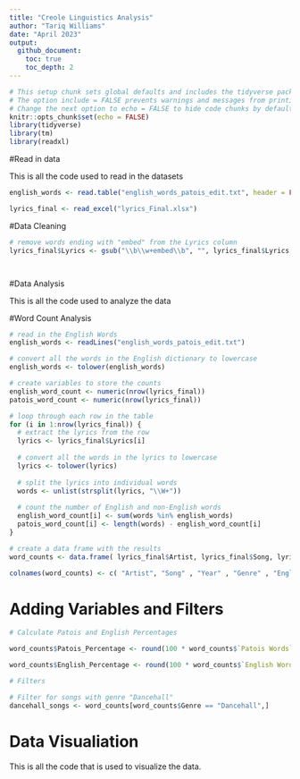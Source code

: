 ```yaml
---
title: "Creole Linguistics Analysis"
author: "Tariq Williams" 
date: "April 2023"
output: 
  github_document: 
    toc: true
    toc_depth: 2
---
```


```r
# This setup chunk sets global defaults and includes the tidyverse packages
# The option include = FALSE prevents warnings and messages from printing to your report.
# Change the next option to echo = FALSE to hide code chunks by default 
knitr::opts_chunk$set(echo = FALSE)
library(tidyverse)
library(tm)
library(readxl)
```

#Read in data

This is all the code used to read in the datasets 

```r

english_words <- read.table("english_words_patois_edit.txt", header = FALSE, col.names = "words")

lyrics_final <- read_excel("lyrics_Final.xlsx")

```

#Data Cleaning 

````r

# remove words ending with "embed" from the Lyrics column
lyrics_final$Lyrics <- gsub("\\b\\w+embed\\b", "", lyrics_final$Lyrics, ignore.case = TRUE)




````


#Data Analysis 

This is all the code used to analyze the data 

#Word Count Analysis 

``` r

# read in the English Words 
english_words <- readLines("english_words_patois_edit.txt")

# convert all the words in the English dictionary to lowercase
english_words <- tolower(english_words)

# create variables to store the counts
english_word_count <- numeric(nrow(lyrics_final))
patois_word_count <- numeric(nrow(lyrics_final))

# loop through each row in the table
for (i in 1:nrow(lyrics_final)) {
  # extract the lyrics from the row
  lyrics <- lyrics_final$Lyrics[i]
  
  # convert all the words in the lyrics to lowercase
  lyrics <- tolower(lyrics)
  
  # split the lyrics into individual words
  words <- unlist(strsplit(lyrics, "\\W+"))
  
  # count the number of English and non-English words
  english_word_count[i] <- sum(words %in% english_words)
  patois_word_count[i] <- length(words) - english_word_count[i]
}

# create a data frame with the results
word_counts <- data.frame( lyrics_final$Artist, lyrics_final$Song, lyrics_final$Year, lyrics_final$Genre ,   english_word_count,patois_word_count)

colnames(word_counts) <- c( "Artist", "Song" , "Year" , "Genre" , "English Words", "Patois Words")

```

# Adding Variables and Filters

```r

# Calculate Patois and English Percentages 

word_counts$Patois_Percentage <- round(100 * word_counts$`Patois Words` / (word_counts$`English Words` + word_counts$`Patois Words`),2)

word_counts$English_Percentage <- round(100 * word_counts$`English Words`/ (word_counts$`English Words` + word_counts$`Patois Words`),2)

# Filters 

# Filter for songs with genre "Dancehall"
dancehall_songs <- word_counts[word_counts$Genre == "Dancehall",]

```

# Data Visualiation 

This is all the code that is used to visualize the data. 

```r




```
